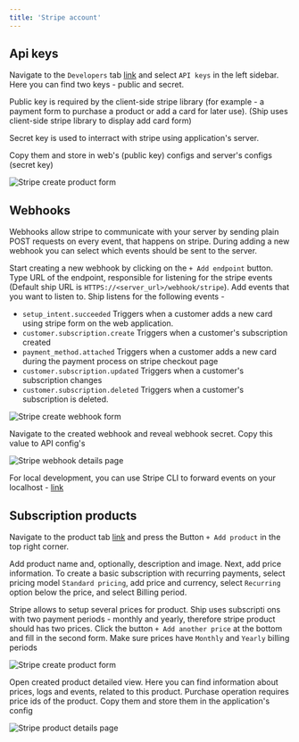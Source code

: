 ```yaml
---
title: 'Stripe account'
---
```


## Api keys

Navigate to the `Developers` tab [link](https://dashboard.stripe.com/test/developers) and select `API keys` in the left sidebar.
Here you can find two keys - public and secret.

Public key is required by the client-side stripe library (for example - a payment form to purchase a product or add a card for later use).
(Ship uses client-side stripe library to display add card form)

Secret key is used to interract with stripe using application's server.

Copy them and store in web's (public key) configs and server's configs (secret key)

![Stripe create product form](/images/web/stripe/stripe-api-keys.png)

## Webhooks

Webhooks allow stripe to communicate with your server by sending plain POST requests on every event, that happens on stripe. During adding a new webhook you can select which events should be sent to the server.

Start creating a new webhook by clicking on the `+ Add endpoint` button.
Type URL of the endpoint, responsible for listening for the stripe events (Default ship URL is `HTTPS://<server_url>/webhook/stripe`).
Add events that you want to listen to. Ship listens for the following events -

- `setup_intent.succeeded`
  Triggers when a customer adds a new card using stripe form on the web application.
- `customer.subscription.create`
  Triggers when a customer's subscription created
- `payment_method.attached`
  Triggers when a customer adds a new card during the payment process on stripe checkout page
- `customer.subscription.updated`
  Triggers when a customer's subscription changes
- `customer.subscription.deleted`
  Triggers when a customer's subscription is deleted.

![Stripe create webhook form](/images/web/stripe/stripe-webhook-create.png)

Navigate to the created webhook and reveal webhook secret. Copy this value to API config's

![Stripe webhook details page](/images/web/stripe/stripe-webhook-key.png)

For local development, you can use Stripe CLI to forward events on your localhost - [link](https://stripe.com/docs/stripe-cli)

## Subscription products

Navigate to the product tab [link](https://dashboard.stripe.com/test/products) and press the Button `+ Add product` in the top right corner.

Add product name and, optionally, description and image.
Next, add price information. To create a basic subscription with recurring payments, select pricing model `Standard pricing`, add price and currency, select `Recurring` option below the price, and select Billing period.

Stripe allows to setup several prices for product. Ship uses subscripti ons with two payment periods - monthly and yearly, therefore stripe product should has two prices. Click the button `+ Add another price` at the bottom and fill in the second form. Make sure prices have `Monthly` and `Yearly` billing periods

![Stripe create product form](/images/web/stripe/stripe-product-create.png)

Open created product detailed view. Here you can find information about prices, logs and events, related to this product.
Purchase operation requires price ids of the product. Copy them and store them in the application's config

![Stripe product details page](/images/web/stripe/stripe-product-details.png)
